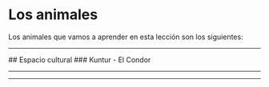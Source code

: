 
# Los animales
Los animales que vamos a aprender en esta lección son los siguientes:
<ImageFlipContainer lecture="animals-2" tag="animal"/>
<hr />
## Espacio cultural
### Kuntur - El Condor 
<ComicSpeechBubble text="El cóndor es un animal importante en el mundo indígena ya que es poderoso y grande. Según leyenda, la aparición de un cóndor indica que algo mal pasará. Si un cóndor vuela en círculos alrededor de una casa, significa que alguien en la casa morirá pronto. Por eso, el cóndor es un mal augurio." />
<hr />
<ComicSpeechBubble text="!Excelente trabajo! Esto concluye la lección de los animales" character = "humuFeliz"/>
<hr />
